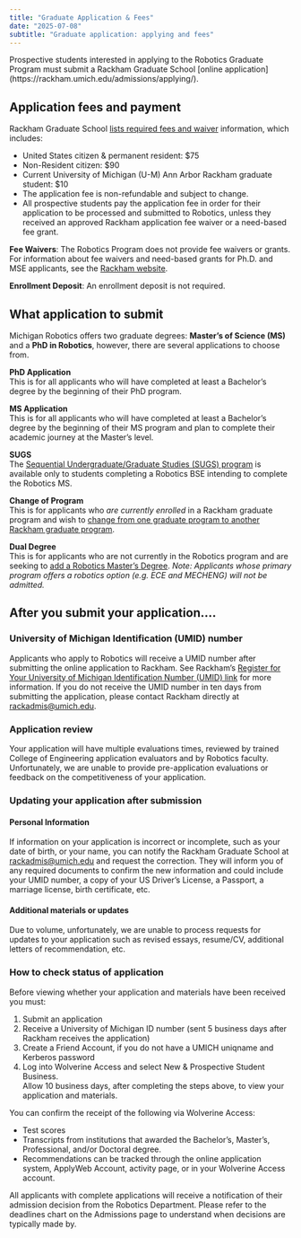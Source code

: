 ```yaml
---
title: "Graduate Application & Fees"
date: "2025-07-08"
subtitle: "Graduate application: applying and fees"
---
```


<p class="mt-8">Prospective students interested in applying to the Robotics Graduate Program must submit a Rackham Graduate School [online application](https://rackham.umich.edu/admissions/applying/).</p>

## Application fees and payment

Rackham Graduate School [lists required fees and waiver](https://rackham.umich.edu/admissions/applying/application-fee-and-waivers/) information, which includes:

* United States citizen & permanent resident: $75  
* Non-Resident citizen: $90  
* Current University of Michigan (U-M) Ann Arbor Rackham graduate student: $10  
* The application fee is non-refundable and subject to change.  
* All prospective students pay the application fee in order for their application to be processed and submitted to Robotics, unless they received an approved Rackham application fee waiver or a need-based fee grant.

**Fee Waivers**: The Robotics Program does not provide fee waivers or grants. For information about fee waivers and need-based grants for Ph.D. and MSE applicants, see the [Rackham website](https://rackham.umich.edu/admissions/applying/application-fee-and-waivers/). 

**Enrollment Deposit**: An enrollment deposit is not required.

## What application to submit

Michigan Robotics offers two graduate degrees: **Master’s of Science (MS)** and a **PhD in Robotics**, however, there are several applications to choose from.

**PhD Application**
<br />This is for all applicants who will have completed at least a Bachelor’s degree by the beginning of their PhD program. 

**MS Application**
<br />This is for all applicants who will have completed at least a Bachelor’s degree by the beginning of their MS program and plan to complete their academic journey at the Master’s level. 

**SUGS**
<br />The [Sequential Undergraduate/Graduate Studies (SUGS) program](/academics/graduate/sugs/) is available only to students completing a Robotics BSE intending to complete the Robotics MS.

**Change of Program**
<br />This is for applicants who *are currently enrolled* in a Rackham graduate program and wish to [change from one graduate program to another Rackham graduate program](/academics/graduate/admissions/change-of-program/).

**Dual Degree**
<br />This is for applicants who are not currently in the Robotics program and are seeking to [add a Robotics Master’s Degree](/academics/graduate/admissions/dual-degree/). *Note: Applicants whose primary program offers a robotics option (e.g. ECE and MECHENG) will not be admitted.*

## After you submit your application….

### University of Michigan Identification (UMID) number

Applicants who apply to Robotics will receive a UMID number after submitting the online application to Rackham. See Rackham’s [Register for Your University of Michigan Identification Number (UMID) link](https://rackham.umich.edu/admissions/checklist-for-completing-the-application-process#create-umid) for more information. If you do not receive the UMID number in ten days from submitting the application, please contact Rackham directly at rackadmis@umich.edu.

### Application review

Your application will have multiple evaluations times, reviewed by trained College of Engineering application evaluators and by Robotics faculty. Unfortunately, we are unable to provide pre-application evaluations or feedback on the competitiveness of your application.

### Updating your application after submission

#### Personal Information

If information on your application is incorrect or incomplete, such as your date of birth, or your name, you can notify the Rackham Graduate School at [rackadmis@umich.edu](mailto:rackadmis@umich.edu) and request the correction. They will inform you of any required documents to confirm the new information and could include your UMID number, a copy of your US Driver’s License, a Passport, a marriage license, birth certificate, etc.

#### Additional materials or updates

Due to volume, unfortunately, we are unable to process requests for updates to your application such as revised essays, resume/CV, additional letters of recommendation, etc.

### How to check status of application

Before viewing whether your application and materials have been received you must:

1. Submit an application  
2. Receive a University of Michigan ID number (sent 5 business days after Rackham receives the application)  
3. Create a Friend Account, if you do not have a UMICH uniqname and Kerberos password  
4. Log into Wolverine Access and select New & Prospective Student Business.  
   Allow 10 business days, after completing the steps above, to view your application and materials.  

You can confirm the receipt of the following via Wolverine Access:  
* Test scores  
* Transcripts from institutions that awarded the Bachelor’s, Master’s, Professional, and/or Doctoral degree.  
* Recommendations can be tracked through the online application system, ApplyWeb Account, activity page, or in your Wolverine Access account.

All applicants with complete applications will receive a notification of their admission decision from the Robotics Department. Please refer to the deadlines chart on the Admissions page to understand when decisions are typically made by. 